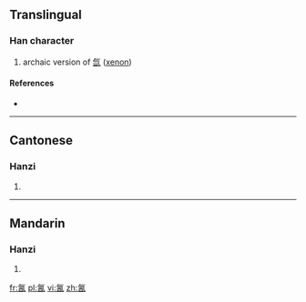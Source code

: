 ==Translingual==

===Han character===
{{Han char|rn=84|rad=气|as=06|sn=10|four=80617|canj=ONMCW|ids=⿹气西}}

# archaic version of [[氙]] ([[xenon]])

====References====
* {{Han ref|kx=0599.151|dkj=17062|hdz=32011.090|uh=6C25|ud=27685|bh=D244|bd=53828}}

----

==Cantonese==

===Hanzi===
{{yue-hanzi|jyut=|y=saan1, sin1}}

# {{defn|lang=yue|sort=气06}}

----

==Mandarin==

===Hanzi===
{{cmn-hanzi|pin=[[qíng]] ([[qing2]]), [[xī]] ([[xi1]])|wg=ch'ing<sup>2</sup>, hsi<sup>1</sup>}}

# {{defn|lang=cmn|sort=气06}}

[[fr:氥]]
[[pl:氥]]
[[vi:氥]]
[[zh:氥]]